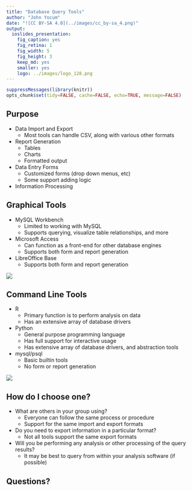 ```yaml
---
title: "Database Query Tools"
author: "John Yocum"
date: "![CC BY-SA 4.0](../images/cc_by-sa_4.png)"
output:
  ioslides_presentation:
    fig_caption: yes
    fig_retina: 1
    fig_width: 5
    fig_height: 3
    keep_md: yes
    smaller: yes
    logo: ../images/logo_128.png
---
```


```r
suppressMessages(library(knitr))
opts_chunk$set(tidy=FALSE, cache=FALSE, echo=TRUE, message=FALSE)
```

## Purpose

- Data Import and Export
    - Most tools can handle CSV, along with various other formats
- Report Generation
    - Tables
    - Charts
    - Formatted output
- Data Entry Forms
    - Customized forms (drop down menus, etc)
    - Some support adding logic
- Information Processing

## Graphical Tools

- MySQL Workbench
    - Limited to working with MySQL
    - Supports querying, visualize table relationships, and more
- Microsoft Access
    - Can function as a front-end for other database engines
    - Supports both form and report generation
- LibreOffice Base
    - Supports both form and report generation

![](images/Query_Tools_Report.png)

## Command Line Tools

- R
    - Primary function is to perform analysis on data
    - Has an extensive array of database drivers
- Python
    - General purpose programming language
    - Has full support for interactive usage
    - Has extensive array of database drivers, and abstraction tools
- mysql/psql
    - Basic builtin tools
    - No form or report generation

![](images/Query_Tools_sqlite.png)

## How do I choose one?

- What are others in your group using?
    - Everyone can follow the same process or procedure
    - Support for the same import and export formats
- Do you need to export information in a particular format?
    - Not all tools support the same export formats
- Will you be performing any analysis or other processing of the query results?
    - It may be best to query from within your analysis software (if possible)

## Questions?

